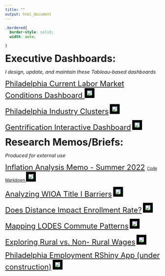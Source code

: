 ```yaml
---
title: ""
output: html_document
---
```

```css
.bordered{
  border-style: solid;
  width: auto;

}

```


<font size = "6.8"> <b> Executive Dashboards: </b> </font>

<font size = "3"> <i> I design, update, and maintain these Tableau-based dashboards </i> </b> </font>

<font size = "5"> <a href="currentconditions.html" title="Philadelphia Current Labor Market Conditions Dashboard"> Philadelphia Current Labor Market Conditions Dashboard </a></font>
<img src = "images/currentconditions.jpg" style = "border: 8px solid black;">

<font size = "5"> <a href="Clusters.html" title="Philadelphia Industry Clusters">Philadelphia Industry Clusters</a></font>
<img src = "images/clusters.jpg" style = "border: 8px solid black;">

<font size = "5"> <a href="Gentrification.html" title="Gentrification Interactive Dashboard">Gentrification Interactive Dashboard</a></font>
<img src = "images/gent_dashboard.png" style = "border: 8px solid black;">

<font size = "6.8"> <b> Research Memos/Briefs: </b> </font>

<font size = "3"> <i> Produced for external use </i> </b> </font>

<font size = "5"> [Inflation Analysis Memo - Summer 2022](https://github.com/samfraley/Portfolio/blob/master/images/inflation22.pdf) </font>
<font size = "2"> <a href="inflation.html" title="Code Markdown"> Code Markdown </a></font>
<img src = "images/inflation.jpg" style = "border: 8px solid black;">

<font size = "5"> [Analyzing WIOA Title I Barriers](https://github.com/samfraley/Portfolio/blob/master/images/barriers.pdf)</a></font>
<img src = "images/barriers.jpg" style = "border: 8px solid black;">

<font size = "5"> [Does Distance Impact Enrollment Rate? ](https://github.com/samfraley/Portfolio/blob/master/images/distance.pdf)</a></font>
<img src = "images/distance.jpg" style = "border: 8px solid black;">

<font size = "5"> [Mapping LODES Commute Patterns ](https://github.com/samfraley/Portfolio/blob/master/images/LODES%20Commuting%20Analysis%20-%20DRAFT.pdf)</a></font>
<img src = "images/lodes.jpg" style = "border: 8px solid black;">

<font size = "5"> <a href="Good-Jobs-Lab-Fellow-Assessment.html" title="Exploring Rural vs. Non- Rural Wages">Exploring Rural vs. Non- Rural Wages</a></font>
<img src = "images/rural.jpg" style = "border: 8px solid black;">


<font size = "5"> <a href="https://samfraley.shinyapps.io/PhillyEmploymentShiny/" title="Philadelphia Employment RShiny App (under construction)">Philadelphia Employment RShiny App (under construction)</a></font>
<img src = "images/PhillyEmployment.jpg" style = "border: 8px solid black;">

